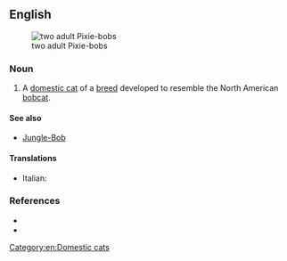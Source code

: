 ==English==
[[File:Uptoyou_duFarWestwithBePacific2.jpg|thumb|two adult Pixie-bobs]]

===Noun===
{{en-noun|head=[[pixie|Pixie]]-[[bob]]}}

# {{lb|en|zoology}} A [[domestic cat]] of a [[breed]] developed to resemble the North American [[bobcat]].
====See also====
*[[Jungle-Bob]]
====Translations====
{{checktrans-top}}
* Italian: {{t-check|it|gatto Pixie-bob}}
{{trans-mid}}
{{trans-bottom}}

===References===
* {{pedia|Pixie-bob}}
* {{comcatlite|Pixie-bobs}}

[[Category:en:Domestic cats]]